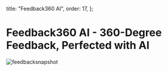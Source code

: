 
  title: "Feedback360 AI",
  order: 17,
};

# Feedback360 AI - 360-Degree Feedback, Perfected with AI

![feedbacksnapshot](/docs/feedbacksnapshot.png)